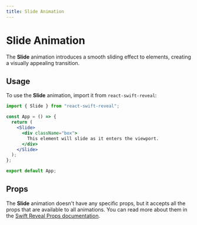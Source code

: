 ```yaml
---
title: Slide Animation
---
```


# Slide Animation

The **Slide** animation introduces a smooth sliding effect to elements, creating a visually appealing transition.

## Usage

To use the **Slide** animation, import it from `react-swift-reveal`:

```jsx filename="App.jsx" {3} copy
import { Slide } from "react-swift-reveal";

const App = () => {
  return (
    <Slide>
      <div className="box">
        This element will slide as it enters the viewport.
      </div>
    </Slide>
  );
};

export default App;
```

## Props

The **Slide** animation doesn't have any specific props, but it accepts all the props that are available to all animations. You can read more about them in the [Swift Reveal Props documentation](/animations/props/).
